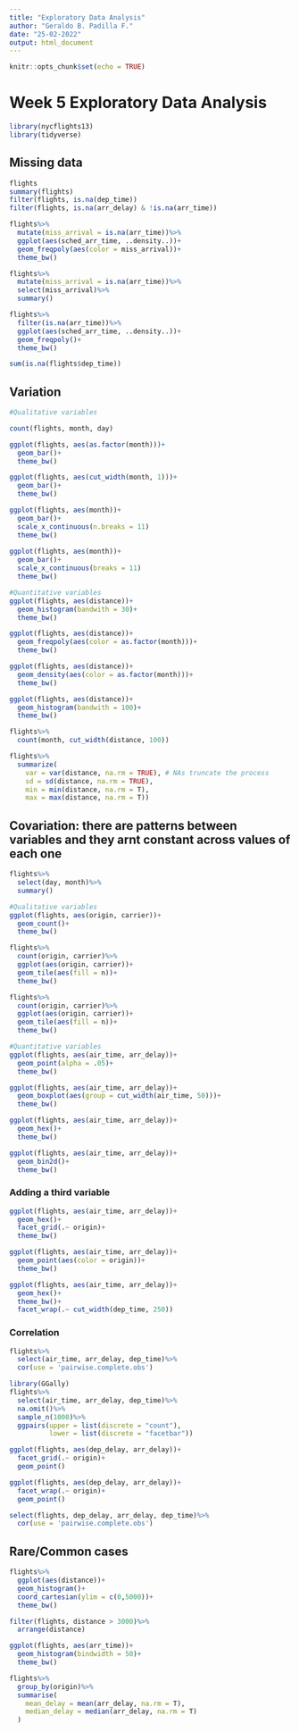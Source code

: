 ```yaml
---
title: "Exploratory Data Analysis"
author: "Geraldo B. Padilla F."
date: "25-02-2022"
output: html_document
---
```


```r
knitr::opts_chunk$set(echo = TRUE)
```

# Week 5 Exploratory Data Analysis

```r
library(nycflights13)
library(tidyverse)
```

## Missing data

```r
flights
summary(flights)
filter(flights, is.na(dep_time))
filter(flights, is.na(arr_delay) & !is.na(arr_time))

flights%>%
  mutate(miss_arrival = is.na(arr_time))%>%
  ggplot(aes(sched_arr_time, ..density..))+
  geom_freqpoly(aes(color = miss_arrival))+
  theme_bw()

flights%>%
  mutate(miss_arrival = is.na(arr_time))%>%
  select(miss_arrival)%>%
  summary()

flights%>%
  filter(is.na(arr_time))%>%
  ggplot(aes(sched_arr_time, ..density..))+
  geom_freqpoly()+
  theme_bw()

sum(is.na(flights$dep_time))
```

## Variation

```r
#Qualitative variables

count(flights, month, day)

ggplot(flights, aes(as.factor(month)))+
  geom_bar()+
  theme_bw()

ggplot(flights, aes(cut_width(month, 1)))+
  geom_bar()+
  theme_bw()

ggplot(flights, aes(month))+
  geom_bar()+
  scale_x_continuous(n.breaks = 11)
  theme_bw()
  
ggplot(flights, aes(month))+
  geom_bar()+
  scale_x_continuous(breaks = 11)
  theme_bw()

#Quantitative variables
ggplot(flights, aes(distance))+
  geom_histogram(bandwith = 30)+
  theme_bw()

ggplot(flights, aes(distance))+
  geom_freqpoly(aes(color = as.factor(month)))+
  theme_bw()

ggplot(flights, aes(distance))+
  geom_density(aes(color = as.factor(month)))+
  theme_bw()

ggplot(flights, aes(distance))+
  geom_histogram(bandwith = 100)+
  theme_bw()

flights%>%
  count(month, cut_width(distance, 100))

flights%>%
  summarize(
    var = var(distance, na.rm = TRUE), # NAs truncate the process
    sd = sd(distance, na.rm = TRUE),
    min = min(distance, na.rm = T),
    max = max(distance, na.rm = T))
```

## Covariation: there are patterns between variables and they arnt constant across values of each one

```r
flights%>%
  select(day, month)%>%
  summary()

#Qualitative variables
ggplot(flights, aes(origin, carrier))+
  geom_count()+
  theme_bw()

flights%>%
  count(origin, carrier)%>%
  ggplot(aes(origin, carrier))+
  geom_tile(aes(fill = n))+
  theme_bw()

flights%>%
  count(origin, carrier)%>%
  ggplot(aes(origin, carrier))+
  geom_tile(aes(fill = n))+
  theme_bw()

#Quantitative variables
ggplot(flights, aes(air_time, arr_delay))+
  geom_point(alpha = .05)+
  theme_bw()

ggplot(flights, aes(air_time, arr_delay))+
  geom_boxplot(aes(group = cut_width(air_time, 50)))+
  theme_bw() 

ggplot(flights, aes(air_time, arr_delay))+
  geom_hex()+
  theme_bw()

ggplot(flights, aes(air_time, arr_delay))+
  geom_bin2d()+
  theme_bw()
```

### Adding a third variable

```r
ggplot(flights, aes(air_time, arr_delay))+
  geom_hex()+
  facet_grid(.~ origin)+
  theme_bw()

ggplot(flights, aes(air_time, arr_delay))+
  geom_point(aes(color = origin))+
  theme_bw()

ggplot(flights, aes(air_time, arr_delay))+
  geom_hex()+
  theme_bw()+
  facet_wrap(.~ cut_width(dep_time, 250))
```

### Correlation

```r
flights%>%
  select(air_time, arr_delay, dep_time)%>%
  cor(use = 'pairwise.complete.obs')

library(GGally)
flights%>%
  select(air_time, arr_delay, dep_time)%>%
  na.omit()%>%
  sample_n(1000)%>%
  ggpairs(upper = list(discrete = "count"),
          lower = list(discrete = "facetbar"))

ggplot(flights, aes(dep_delay, arr_delay))+
  facet_grid(.~ origin)+
  geom_point()

ggplot(flights, aes(dep_delay, arr_delay))+
  facet_wrap(.~ origin)+
  geom_point()

select(flights, dep_delay, arr_delay, dep_time)%>%
  cor(use = 'pairwise.complete.obs')
```

## Rare/Common cases

```r
flights%>%
  ggplot(aes(distance))+
  geom_histogram()+
  coord_cartesian(ylim = c(0,5000))+
  theme_bw()

filter(flights, distance > 3000)%>%
  arrange(distance)

ggplot(flights, aes(arr_time))+
  geom_histogram(bindwidth = 50)+
  theme_bw()

flights%>%
  group_by(origin)%>%
  summarise(
    mean_delay = mean(arr_delay, na.rm = T),
    median_delay = median(arr_delay, na.rm = T)
  )
```
